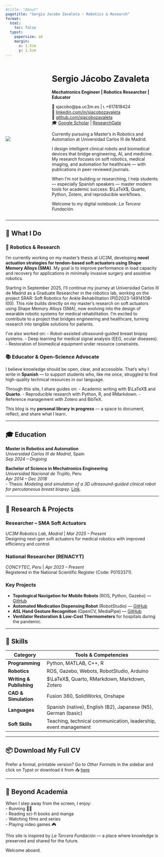 ```yaml
---
#title: "About"
pagetitle: "Sergio Jacobo Zavaleta — Robotics & Research"
format:
  html:
    toc: false
  typst:
    papersize: a4
    margin:
      x: 1.5cm
      y: 1.5cm
---
```


::: {#profile style="display: flex; align-items: center; gap: 2rem; flex-wrap: wrap;"}
::: {#profile-image style="flex: 0 0 120px;"}
![](/images/sergio-about2.JPG){.shadow}
:::
::: {#profile-text style="flex: 1;"}

# [Sergio Jácobo Zavaleta]{.primary}

**Mechatronics Engineer | Robotics Researcher | Educator** 

📧 sjacobo@pa.uc3m.es | 📞 +617818424  
🔗 [linkedin.com/in/sjacobozavaleta](https://linkedin.com/in/sjacobozavaleta)  
📘 [github.com/sjacobozavaleta](https://github.com/sjacobozavaleta)  
🎓 [Google Scholar](https://scholar.google.com/citations?user=NsiUPU0AAAAJ&hl=es) | [ResearchGate](https://www.researchgate.net/profile/Sergio-Jacobo-Zavaleta)

Currently pursuing a Master’s in Robotics and Automation at Universidad Carlos III de Madrid.

I design intelligent clinical robots and biomedical devices that bridge engineering, AI, and medicine. My research focuses on soft robotics, medical imaging, and automation for healthcare — with publications in peer-reviewed journals.

When I'm not building or researching, I help students — especially Spanish speakers — master modern tools for academic success: $\LaTeX$, Quarto, Python, Zotero, and reproducible workflows.

Welcome to my digital notebook: *La Tercera Fundación*.
:::
:::

---

## 🧠 What I Do

### 🤖 Robotics & Research
I'm currently working on my master's thesis at UC3M, developing **novel actuation strategies for tendon-based soft actuators using Shape Memory Alloys (SMA)**. My goal is to improve performance in load capacity and recovery for applications in minimally invasive surgery and assistive robotics.

Starting in September 2025, I’ll continue my journey at Universidad Carlos III de Madrid as a Graduate Researcher in the robotics lab, working on the project SRAR: Soft Robotics for Ankle Rehabilitation (PID2023-149141OB-I00). This role builds directly on my master’s research on soft actuators using Shape Memory Alloys (SMA), now evolving into the design of wearable robotic systems for medical rehabilitation. I’m excited to contribute to a project that bridges engineering and healthcare, turning research into tangible solutions for patients.

I’ve also worked on:
- Robot-assisted ultrasound-guided breast biopsy systems.
- Deep learning for medical signal analysis (EEG, ocular diseases).
- Restoration of biomedical equipment under resource constraints.

### 📚 Educator & Open-Science Advocate
I believe knowledge should be open, clear, and accessible. That’s why I write in **Spanish** — to support students who, like me once, struggled to find high-quality technical resources in our language.

Through this site, I share guides on:
- Academic writing with $\LaTeX$ and **Quarto**.
- Reproducible research with Python, R, and RMarkdown.
- Reference management with Zotero and BibTeX.

This blog is my **personal library in progress** — a space to document, reflect, and share what I learn.

---

## 🎓 Education

**Master in Robotics and Automation**  
*Universidad Carlos III de Madrid*, Spain  
*Sep 2024 – Ongoing*  
<!-- - Final thesis: *Enhancing SMA-based soft actuators via novel tendon retraining configurations*. -->

**Bachelor of Science in Mechatronics Engineering**  
*Universidad Nacional de Trujillo*, Peru  
*Apr 2014 – Dec 2018*  
- Thesis: *Modeling and simulation of a 3D ultrasound-guided clinical robot for percutaneous breast biopsy*. [Link](https://hdl.handle.net/20.500.14414/18226).

---

## 🔬 Research & Projects

### Researcher – SMA Soft Actuators  
*UC3M Robotics Lab, Madrid* | *Mar 2025 – Present*  
Designing next-gen soft actuators for medical robotics with improved efficiency and control.

### National Researcher (RENACYT)  
*CONCYTEC, Peru* | *Apr 2023 – Present*  
Registered in the National Scientific Register (Code: P0153371).

### Key Projects
- **Topological Navigation for Mobile Robots** (ROS, Python, Gazebo) — [GitHub](https://github.com/SJacoboZavaleta/topology_navigation)
- **Automated Medication Dispensing Robot** (RobotStudio) — [GitHub](https://github.com/SJacoboZavaleta/drug_dispensing_RI)
- **ASL Hand Gesture Recognition** (OpenCV, MediaPipe) — [GitHub](https://github.com/SJacoboZavaleta/hand_gesture_detection)
- **Ventilator Restoration & Low-Cost Thermometers** for hospitals during the pandemic.

---

## 💼 Skills

| Category | Tools & Competencies |
|--------|-----------------------|
| **Programming** | Python, MATLAB, C++, R |
| **Robotics** | ROS, Gazebo, Webots, RobotStudio, Arduino |
| **Writing & Publishing** | $\LaTeX$, Quarto, RMarkdown, Markdown, Zotero |
| **CAD & Simulation** | Fusion 360, SolidWorks, Onshape |
| **Languages** | Spanish (native), English (B2), Japanese (N5), German (basic) |
| **Soft Skills** | Teaching, technical communication, leadership, event management |

---

## 📦 Download My Full CV

Prefer a formal, printable version? Go to *Other Formats* in the sidebar and click on Typst or download it from 📥 [here](cv.pdf)

---

## 🧩 Beyond Academia

When I step away from the screen, I enjoy:  
- Running 🏃‍♂️  
- Reading sci-fi books and manga  
- Watching films and series  
- Playing video games 🎮

This site is inspired by *La Tercera Fundación* — a place where knowledge is preserved and shared for the future.

Welcome aboard.

